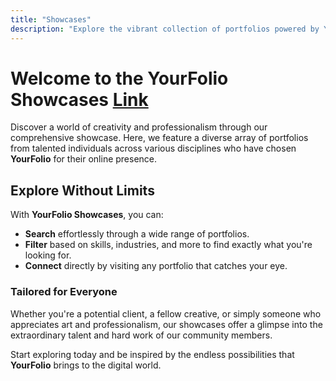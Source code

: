 ```yaml
---
title: "Showcases"
description: "Explore the vibrant collection of portfolios powered by YourFolio."
---
```


# Welcome to the YourFolio Showcases [Link](/showcase)

Discover a world of creativity and professionalism through our comprehensive showcase. Here, we feature a diverse array of portfolios from talented individuals across various disciplines who have chosen **YourFolio** for their online presence.

## Explore Without Limits

With **YourFolio Showcases**, you can:

- **Search** effortlessly through a wide range of portfolios.
- **Filter** based on skills, industries, and more to find exactly what you're looking for.
- **Connect** directly by visiting any portfolio that catches your eye.

### Tailored for Everyone

Whether you're a potential client, a fellow creative, or simply someone who appreciates art and professionalism, our showcases offer a glimpse into the extraordinary talent and hard work of our community members.

Start exploring today and be inspired by the endless possibilities that **YourFolio** brings to the digital world.
